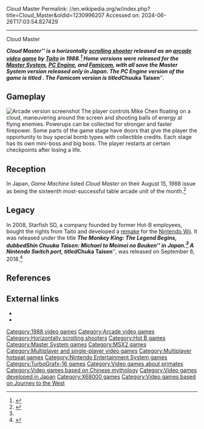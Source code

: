Cloud Master
Permalink: //en.wikipedia.org/w/index.php?title=Cloud_Master&oldid=1230996207
Accessed on: 2024-06-26T17:03:54.827429



------
Cloud Master
{{Short description|1988 video game}}
{{Infobox video game
 |title = Cloud Master
 |image = Cloud Master arcade flyer.jpg
 |developer = Hot-B (MSX2)<br>Hot-B/[[Opera House]] (Master System)<br>[[Disco]] (FC)<br>SPS Co (X68000)
 |publisher = [[Taito]] (MSX2, FC, PCE)<br>[[Sega]] (Master System)<br>[[Sharp Corporation|Sharp]] (X68000)
 |artist = Nekoto Jr (Famicom)
 |designer = Yukio Abe Fujiwara Eihiro
 |programmer = Funky George (Famicom)
 |composer = Planet2, Soul Duke (Famicom)
 |released = {{Collapsible list
 |title=July 1988
 |titlestyle=font-weight:normal;background:transparent;text-align:left
|'''Arcade'''{{Video game release|JP|July 1988}}
|'''MSX2'''{{Video game release|JP|December 1, 1988}}
|'''SMS'''{{Video game release|NA|August 1989|PAL|1989}}
|'''Famicom'''{{Video game release|JP|September 22, 1989}}
|'''X68000'''{{Video game release|JP|January 25, 1991}}
|'''PC Engine'''{{Video game release|JP|March 13, 1992}}
}}
 |genre = [[Scrolling shooter]]
 |modes = 1-2 players alternating term
 |platforms=[[Arcade video game|Arcade]], [[MSX2]], [[PC Engine]], [[Famicom]], [[Master System]], [[X68000]]
 |arcade system =
 }}

'''''Cloud Master''''' is a horizontally [[scrolling shooter]] released as an  [[arcade video game]] by [[Taito]] in 1988.<ref name=HardcoreG>{{cite web |url=http://www.hardcoregaming101.net/cloudmaster/cloudmaster.htm |title=Hardcore Gaming 101: Cloud Master / Chuuka Taisen |date=January 10, 2014 |work=Hardcore Gaming 101 |first=Kurt |last=Kalata |accessdate=13 March 2013}}</ref> Home versions were released for the [[Master System]], [[PC Engine]], and [[Famicom]], with all save the Master System version released only in Japan. The PC Engine version of the game is titled {{nihongo|'''''Gokuraku! Chuuka Taisen'''''|極楽!中華大仙}}. The Famicom version is titled '''''Chuuka Taisen'''''.

==Gameplay==
[[File:ARC Cloud Master (Chuka Taisen).png|thumb|left|Arcade version screenshot]]
The player controls Mike Chen floating on a cloud, maneuvering around the screen and shooting balls of energy at flying enemies. Powerups can be collected for stronger and faster firepower. Some parts of the game stage have doors that give the player the opportunity to buy special bomb types with collectible credits. Each stage has its own mini-boss and big boss. The player restarts at certain checkpoints after losing a life.

== Reception ==
In Japan, ''Game Machine'' listed ''Cloud Master'' on their August 15, 1988 issue as being the sixteenth most-successful table arcade unit of the month.<ref>{{cite magazine|title=Game Machine's Best Hit Games 25 - テーブル型TVゲーム機 (Table Videos)|magazine=[[:ja:ゲームマシン|Game Machine]]|issue=338|publisher=[[:ja:アミューズメント通信社|Amusement Press, Inc.]]|date=15 August 1988|page=21|lang=ja}}</ref>

==Legacy==
In 2008, Starfish SD, a company founded by former Hot-B employees, bought the rights from Taito and developed a [[Video game remake|remake]] for the [[Nintendo Wii]]. It was released under the title '''''The Monkey King: The Legend Begins''''', dubbed ''Shin Chuuka Taisen: Michael to Meimei no Bouken'' in Japan.<ref name=HardcoreG/> A Nintendo Switch port, titled '''''Chuka Taisen''''', was released on September 6, 2018.<ref>{{cite web|url=https://store-jp.nintendo.com/list/software/70010000011222.html|title=中華大仙|website=Nintendo|access-date=October 24, 2021|language=ja}}</ref>

==References==
{{reflist}}

==External links==
*{{moby game|id=/cloud-master}}
*{{KLOV game|7355}}



[[Category:1988 video games]]
[[Category:Arcade video games]]
[[Category:Horizontally scrolling shooters]]
[[Category:Hot B games]]
[[Category:Master System games]]
[[Category:MSX2 games]]
[[Category:Multiplayer and single-player video games]]
[[Category:Multiplayer hotseat games]]
[[Category:Nintendo Entertainment System games]]
[[Category:TurboGrafx-16 games]]
[[Category:Video games about primates]]
[[Category:Video games based on Chinese mythology]]
[[Category:Video games developed in Japan]]
[[Category:X68000 games]]
[[Category:Video games based on Journey to the West]] 
{{scroll-shooter-videogame-stub}}
